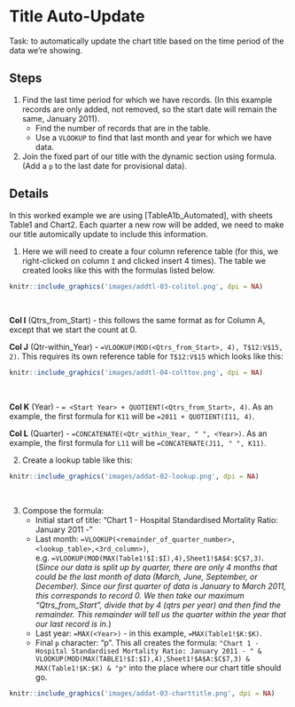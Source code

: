 # Title Auto-Update

Task: to automatically update the chart title based on the time period of the data we're showing.


## Steps

1. Find the last time period for which we have records. (In this example records are only added, not removed, so the start date will remain the same, January 2011).
    * Find the number of records that are in the table.
    * Use a `VLOOKUP` to find that last month and year for which we have data.
2. Join the fixed part of our title with the dynamic section using formula. (Add a `p` to the last date for provisional data).


## Details

In this worked example we are using [TableA1b_Automated], with sheets Table1 and Chart2. Each quarter a new row will be added, we need to make our title automically update to include this information.

1. Here we will need to create a four column reference table (for this, we right-clicked on column `I` and clicked insert 4 times). The table we created looks like this with the formulas listed below.

```r
knitr::include_graphics('images/addtl-03-colitol.png', dpi = NA)
```
&nbsp;

**Col I** (Qtrs_from_Start) - this follows the same format as for Column A, except that we start the count at 0.

**Col J** (Qtr-within_Year) - `=VLOOKUP(MOD(<Qtrs_from_Start>, 4), T$12:V$15, 2)`. This requires its own reference table for `T$12:V$15` which looks like this:

```r
knitr::include_graphics('images/addtl-04-colttov.png', dpi = NA)
```
&nbsp;

**Col K** (Year) - `= <Start Year> + QUOTIENT(<Qtrs_from_Start>, 4)`. As an example, the first formula for `K11` will be `=2011 + QUOTIENT(I11, 4)`.

**Col L** (Quarter) - `=CONCATENATE(<Qtr_within_Year, " ", <Year>)`. As an example, the first formula for `L11` will be `=CONCATENATE(J11, " ", K11)`.

2. Create a lookup table like this:

```r
knitr::include_graphics('images/addat-02-lookup.png', dpi = NA)
```
&nbsp;

3. Compose the formula:
    - Initial start of title: "Chart 1 - Hospital Standardised Mortality Ratio: January 2011 - "
    - Last month: `=VLOOKUP(<remainder_of_quarter_number>,<lookup_table>,<3rd_column>)`, e.g. `=VLOOKUP(MOD(MAX(Table1!$I:$I),4),Sheet1!$A$4:$C$7,3)`. (*Since our data is split up by quarter, there are only 4 months that could be the last month of data (March, June, September, or December). Since our first quarter of data is January to March 2011, this corresponds to record 0. We then take our maximum "Qtrs_from_Start", divide that by 4 (qtrs per year) and then find the remainder. This remainder will tell us the quarter within the year that our last record is in.*)
    - Last year: `=MAX(<Year>)` - in this example, `=MAX(Table1!$K:$K)`.
    - Final `p` character: "p".
This all creates the formula: `"Chart 1 - Hospital Standardised Mortality Ratio: January 2011 - " & VLOOKUP(MOD(MAX(TABLE1!$I:$I),4),Sheet1!$A$A:$C$7,3) & MAX(Table1!$K:$K) & "p"` into the place where our chart title should go.

```r
knitr::include_graphics('images/addat-03-charttitle.png', dpi = NA)
```
&nbsp;
